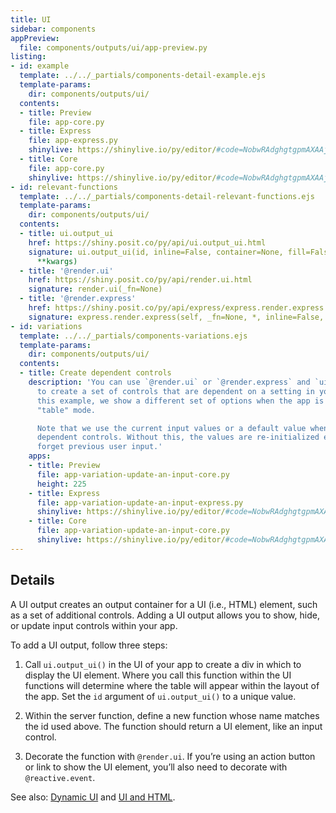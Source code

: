 ```yaml
---
title: UI
sidebar: components
appPreview:
  file: components/outputs/ui/app-preview.py
listing:
- id: example
  template: ../../_partials/components-detail-example.ejs
  template-params:
    dir: components/outputs/ui/
  contents:
  - title: Preview
    file: app-core.py
  - title: Express
    file: app-express.py
    shinylive: https://shinylive.io/py/editor/#code=NobwRAdghgtgpmAXAAjFADugdOgnmAGlQGMB7CAFzkqVQDMAnUmZAZwAsBLCXZTmdKQYVkDagBM4DADoRGzNlx5Y4AD3RjWrPgKEju6AK4UihzrNlmsB4wH1WAd04Vi7ABTSwHUg-sAbTkkZQmRPAGV2HzYAoM8iABUGQzgASgsIWQABMQggrHFOVnQ-KF5kAGJkAB4q2Uk6ZDN-QKk3FJQK6tqIZF6+BpsKLG9fVhjW9tk+6eQANyg-ZOQAXj4IIyGxloY2-tCvceC1tY3kOD9WOGQAVimZ3qtB5qCPA+24-YBhSNJL5ChkBBDDAAEZSD4wbjLACMRBgUFUMIADER5os4Ms0ck0hAQmAKLh0AgUPi1BQwABfAC6QA
  - title: Core
    file: app-core.py
    shinylive: https://shinylive.io/py/editor/#code=NobwRAdghgtgpmAXAAjFADugdOgnmAGlQGMB7CAFzkqVQDMAnUmZAZwAsBLCXZTmdKQYVkAQUxEGcKMQqcAbnEnUAJnAZEArpwA6EPRnQB9bcgC8ybTigBzOEboAbbSoAUe5J8ucs3dJoojVgB3TgpidncwDlJgoMdONQYdQmQUgGV2WLYEpJSiABUGTTgASgIPLytSAP9A7SjteMT1FPLPAGJkAB5uvVK9QYg1OjZ1RQZXPwCiGoo6olY4VlZOclLESs8AASlh9SxTZC7ereRd6VkFOCw4RUopiDqsGLjWXPVSzp6+iC9kEbeZpJVwbb6nP7-LycUbTCgvLJvD6TDZnKFeeRQZxwcx8J4BF7I0F8UYpd4tZJgPF4urIOCOJbIACsaPRyCkFE0DD+VjhwPU7khbLZZOR+TSYAAwllSIyoMgIJoYAAjVqpGDcMwARiIMCgAA9tQAGIiY7FmM0lVnogb6O2GXHidCuQwmTiLcafPSpMAUXDoBAoX1wfUUMAAXwAukA
- id: relevant-functions
  template: ../../_partials/components-detail-relevant-functions.ejs
  template-params:
    dir: components/outputs/ui/
  contents:
  - title: ui.output_ui
    href: https://shiny.posit.co/py/api/ui.output_ui.html
    signature: ui.output_ui(id, inline=False, container=None, fill=False, fillable=False,
      **kwargs)
  - title: '@render.ui'
    href: https://shiny.posit.co/py/api/render.ui.html
    signature: render.ui(_fn=None)
  - title: '@render.express'
    href: https://shiny.posit.co/py/api/express/express.render.express.html
    signature: express.render.express(self, _fn=None, *, inline=False, container=None, fill=False, fillable=False, **kwargs)
- id: variations
  template: ../../_partials/components-variations.ejs
  template-params:
    dir: components/outputs/ui/
  contents:
  - title: Create dependent controls
    description: 'You can use `@render.ui` or `@render.express` and `ui.output_ui()`
      to create a set of controls that are dependent on a setting in your app. In
      this example, we show a different set of options when the app is in "plot" or
      "table" mode.

      Note that we use the current input values or a default value when creating the
      dependent controls. Without this, the values are re-initialized every time and
      forget previous user input.'
    apps:
    - title: Preview
      file: app-variation-update-an-input-core.py
      height: 225
    - title: Express
      file: app-variation-update-an-input-express.py
      shinylive: https://shinylive.io/py/editor/#code=NobwRAdghgtgpmAXAAjFADugdOgnmAGlQGMB7CAFzkqVQDMAnUmZAZwAsBLCXZTmdKQYVkDagBM4DADoRGzNlx5Y4AD3RjWrPgKEju6AK4UihzrNkB3ThXbIzWADZRcpYwH0yjwzAisAFACUiLLIYfacWAYeDFDinKTuAEbGFOQB0mAwpJKZRJkAIpys6M682bmEyMCZACpQSY5weciZAAqOpBSZALpErHBNxFTiALx1DU2ZgRYQ4cgAAmIQkgxY8SVloeGSdMgVcJ7kFEyOAcHb82Gce9EUWAdByKOjrWD1jc1Il1fzTJbaV53LD-c58PaZUGZPhzO7IQYDZAARgADD9fmEvICYUZ7linjc3ljodwccZ4Wc4MgACzojEOO7uViOTirfyQ0gAlqZABKnNYISqADcoN44KNQUQYNxRkipVBVLKUTM5hj5gyILimSy2ZliVVMgBhUjeXwCloisWjLFSmVy-YKpUqtUIuAhVVqsLsOCcADm7BEQM1xiw3r9AYJELAYf93TAMLJIldyAArCi0R7PdZxLZnomsNnbJG3oX2CTYcGk5TU+m6b8NVrmaypOzoz7Y9ywAAJdsBwVES2GcUxgO2iBKlHyxWo9POz1hBseJu6sClzsAdVZtn7yEH4tLY4nU4nytkVTAFFw6AQKAvagoYAAvj0gA
    - title: Core
      file: app-variation-update-an-input-core.py
      shinylive: https://shinylive.io/py/editor/#code=NobwRAdghgtgpmAXAAjFADugdOgnmAGlQGMB7CAFzkqVQDMAnUmZAZwAsBLCXZTmdKQYVkAQUxEG1ACZwGRAK6cAOhFUZ0AfSXIAvMiU4oAczia6AGyXSAFKuQODnLBai5SCiprJWYEVnYQjsFOWNzonpoMUNKcpJoARp4U5AH2IRnKYDCksllEWQAinKzorrw5eYTIwFkAKlAJFnD5yFkAChakFFkAukSscM3EVNK69Y3NWekZAJQEMyGGHhQRXkp22blmZJRMFqxZ84uzqqdqF7J0bHIAbnI24Z5EK2sDcKyscRCziIsAAlIILIGFglIsrshKjtyBR9gFfotgpxrk8KFhoTZZnp9BMmi0kEiMsgmAB3Vh6PgQNZYMkIvjXLJ0rJUqlrZBDQbIACMAAYiRkfBT9GisEKsQy2mAhSzuGzPByDnBkAAWAUhKQUBQMIKGBrGAAyJQogWJZtCaM0rAsnBBm2Z1SyACVSOS-tVblArHBdHSiDBuLpuf6oAAPIO845Bc0ZQyW622h5ZGWOsAAYVIvn87qInu9uiF-sDwahYYjUZjDnOZs5cD+0Zj7DgnGM7BEIupniwTZbbYlKKlPdbPTArLRiq5AFZefyG+bSbaKOxKaKF9Il-3GWA10vZUFx7XkNPZ5WSXAtTrQvqjawTeqzXHO14E3askO260sgAJZvDnPIPMFB9d8KCLCAI15ENwz5GcK1PRxHzWK0bVfbdF3YT8wAAdXQ-9AJ9Hd2DAiCoIgyMFjnM1zlUdRMEpcR0BsDRtE4d4GHuBhzmqMAKFwdAEBQHi4FDCgwAAX16IA
---
```


:::{#example}
:::

:::{#relevant-functions}
:::

## Details

A UI output creates an output container for a UI (i.e., HTML) element, such as a set of additional controls. Adding a UI output allows you to show, hide, or update input controls within your app.

To add a UI output, follow three steps:

  1. Call `ui.output_ui()` in the UI of your app to create a div in which to display the UI element. Where you call this function within the UI functions will determine where the table will appear within the layout of the app. Set the `id` argument of `ui.output_ui()` to a unique value.

  2. Within the server function, define a new function whose name matches the id used above. The function should return a UI element, like an input control.

  3. Decorate the function with `@render.ui`. If you're using an action button or link to show the UI element, you'll also need to decorate with `@reactive.event`.

See also: [Dynamic UI](https://shiny.posit.co/py/docs/ui-dynamic.html) and [UI and HTML](https://shiny.posit.co/py/docs/ui-html.html).

:::{#variations}
:::
